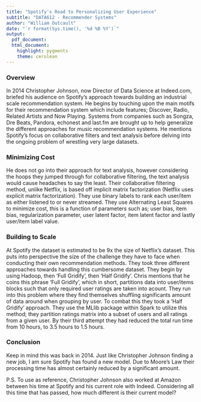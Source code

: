 ---
title: "Spotify's Road to Personalizing User Experience"
subtitle: "DATA612 - Recommender Systems"
author: "William Outcault"
date: "`r format(Sys.time(), '%d %B %Y')`"
output:
  pdf_document:
  html_document:
    highlight: pygments
    theme: cerulean
---

### Overview

In 2014 Christopher Johnson, now Director of Data Science at Indeed.com, briefed his audience on Spotify's approach towards building an industrial scale recommendation system. He begins by touching upon the main motifs for their recommendation system which include features; Discover, Radio, Related Artists and Now Playing. Systems from companies such as Songza, Dre Beats, Pandora, echonest and last.fm are brought up to help generalize the different approaches for music recommendation systems. He mentions Spotify's focus on collaborative filters and text analysis before delving into the ongoing problem of wrestling very large datasets.

### Minimizing Cost

He does not go into their approach for text analysis, however considering the hoops they jumped through for collaborative filtering, the text analysis would cause headaches to say the least. Their collaborative filtering method, unlike Netflix, is based off implicit matrix factorization (Netflix uses explicit matrix factorization). They use binary labels to rank each user/item as either listened to or never streamed. They use Alternating Least Squares to minimize cost, this is a function of parameters such as; user bias, item bias, regularization parameter, user latent factor, item latent factor and lastly user/item label value.  

### Building to Scale

At Spotify the dataset is estimated to be 9x the size of Netflix's dataset. This puts into perspective the size of the challenge they have to face when conducting their own recommendation methods. They took three different approaches towards handling this cumbersome dataset. They begin by using Hadoop, then 'Full Gridify', then 'Half Gridify'. Chris mentions that he coins this phrase 'Full Gridify', which in short, partitions data into user/items blocks such that only required user ratings are taken into acount. They run into this problem where they find themselves shuffling significants amount of data around when grouping by user. To combat this they took a 'Half Gridify' approach. They use the MLlib package within Spark to utilize this method; they partition ratings matrix into a subset of users and all ratings from a given user. By their third attempt they had reduced the total run time from 10 hours, to 3.5 hours to 1.5 hours. 

### Conclusion

Keep in mind this was back in 2014. Just like Christopher Johnson finding a new job, I am sure Spotify has found a new model. Due to Moore's Law their processing time has almost certainly reduced by a significant amount. 

P.S. To use as reference, Christopher Johnson also worked at Amazon between his time at Spotify and his current role with Indeed. Considering all this time that has passed, how much different is their current model?

